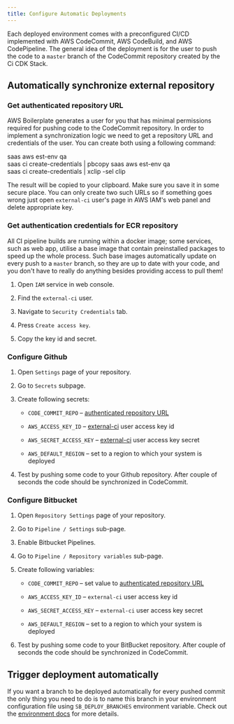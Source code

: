 ```yaml
---
title: Configure Automatic Deployments
---
```



Each deployed environment comes with a preconfigured CI/CD implemented with AWS CodeCommit, AWS CodeBuild,
and AWS CodePipeline. The general idea of the deployment is for the user to push the code to a `master` branch of the
CodeCommit repository created by the Ci CDK Stack.

## Automatically synchronize external repository

### Get authenticated repository URL

AWS Boilerplate generates a user for you that has minimal permissions required for pushing code to the CodeCommit
repository. In order to implement a synchronization logic we need to get a repository URL and credentials of the user.
You can create both using a following command:


<Tabs>
  <TabItem value="macos" label="Mac OS" default>
    <CodeBlock>
      saas aws est-env qa
      <br />
      saas ci create-credentials | pbcopy
    </CodeBlock>
  </TabItem>
  <TabItem value="linux" label="Linux">
    <CodeBlock>
      saas aws est-env qa
      <br />
      saas ci create-credentials | xclip -sel clip
    </CodeBlock>
  </TabItem>
</Tabs>

The result will be copied to your clipboard. Make sure you save it in some secure place. You can only create two such
URLs so if something goes wrong just open `external-ci` user's page in AWS IAM's web panel and delete appropriate key.

### Get authentication credentials for ECR repository

All CI pipeline builds are running within a docker image; some services, such as web app, utilise a base image that
contain preinstalled packages to speed up the whole process. Such base images automatically update on every
push to a `master` branch, so they are up to date with your code, and you don't have to really do anything besides
providing access to pull them!

1. Open `IAM` service in web console.

2. Find the `external-ci` user.

3. Navigate to `Security Credentials` tab.

4. Press `Create access key`.

5. Copy the key id and secret.

### Configure Github

1. Open `Settings` page of your repository.

2. Go to `Secrets` subpage.

3. Create following secrets:

   - `CODE_COMMIT_REPO` – [authenticated repository URL](#get-authenticated-repository-url)

   - `AWS_ACCESS_KEY_ID` – [external-ci](#get-authentication-credentials-for-ecr-repository) user access key id

   - `AWS_SECRET_ACCESS_KEY` – [external-ci](#get-authentication-credentials-for-ecr-repository) user access key secret

   - `AWS_DEFAULT_REGION` – set to a region to which your system is deployed

4. Test by pushing some code to your Github repository. After couple of seconds the code should be synchronized in CodeCommit.

### Configure Bitbucket

1. Open `Repository Settings` page of your repository.

2. Go to `Pipeline / Settings` sub-page.

3. Enable Bitbucket Pipelines.

4. Go to `Pipeline / Repository variables` sub-page.

5. Create following variables:

   - `CODE_COMMIT_REPO` – set value to
     [authenticated repository URL](#get-authenticated-repository-url)

   - `AWS_ACCESS_KEY_ID` – `external-ci` user access key id

   - `AWS_SECRET_ACCESS_KEY` – `external-ci` user access key secret

   - `AWS_DEFAULT_REGION` – set to a region to which your system is deployed

6. Test by pushing some code to your BitBucket repository. After couple of seconds the code should be synchronized in CodeCommit.

## Trigger deployment automatically

If you want a branch to be deployed automatically for every pushed commit the only thing you need to do is to name this branch
in your environment configuration file using `SB_DEPLOY_BRANCHES` environment variable. Check out the
[environment docs](/api-reference/env-files#envenv-id) for more details.
